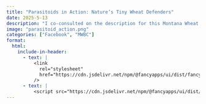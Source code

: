```yaml
---
title: "Parasitoids in Action: Nature’s Tiny Wheat Defenders"
date: 2025-5-13
description: "I co-consulted on the description for this Montana Wheat and Barley Committee post about parasitoids of wheat stem sawfly. "
image: "parasitoid_action.png"
categories: ["Facebook", "MWBC"]
format:
  html:
    include-in-header: 
      - text: |
          <link
            rel="stylesheet"
            href="https://cdn.jsdelivr.net/npm/@fancyapps/ui/dist/fancybox.css"
          />
      - text: |
          <script src="https://cdn.jsdelivr.net/npm/@fancyapps/ui/dist/fancybox.umd.js"></script>
---
```


<div id="fb-root"></div>
<script async defer crossorigin="anonymous" 
  src="https://connect.facebook.net/en_US/sdk.js#xfbml=1&version=v19.0"></script>

<div class="fb-post" 
     data-href="https://www.facebook.com/MTwheatbarley/posts/pfbid0dLzcVXd32jTyN9d1HiEdKhuGbXibFT8DkrbAAxg9N8BG3fWLtrv2ZyT8b43NEXPcl?rdid=bTiOXTT5dxm45MBl" 
     data-width="500"></div> 